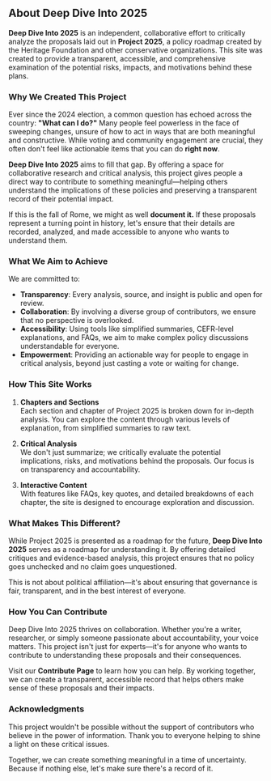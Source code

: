 
## About Deep Dive Into 2025

**Deep Dive Into 2025** is an independent, collaborative effort to critically analyze the proposals laid out in **Project 2025**, a policy roadmap created by the Heritage Foundation and other conservative organizations. This site was created to provide a transparent, accessible, and comprehensive examination of the potential risks, impacts, and motivations behind these plans.

### Why We Created This Project

Ever since the 2024 election, a common question has echoed across the country: **"What can I do?"** Many people feel powerless in the face of sweeping changes, unsure of how to act in ways that are both meaningful and constructive. While voting and community engagement are crucial, they often don't feel like actionable items that you can do **right now**. 

**Deep Dive Into 2025** aims to fill that gap. By offering a space for collaborative research and critical analysis, this project gives people a direct way to contribute to something meaningful—helping others understand the implications of these policies and preserving a transparent record of their potential impact.

If this is the fall of Rome, we might as well **document it.** If these proposals represent a turning point in history, let's ensure that their details are recorded, analyzed, and made accessible to anyone who wants to understand them.

### What We Aim to Achieve

We are committed to:
- **Transparency**: Every analysis, source, and insight is public and open for review.
- **Collaboration**: By involving a diverse group of contributors, we ensure that no perspective is overlooked.
- **Accessibility**: Using tools like simplified summaries, CEFR-level explanations, and FAQs, we aim to make complex policy discussions understandable for everyone.
- **Empowerment**: Providing an actionable way for people to engage in critical analysis, beyond just casting a vote or waiting for change.

### How This Site Works

1. **Chapters and Sections**  
   Each section and chapter of Project 2025 is broken down for in-depth analysis. You can explore the content through various levels of explanation, from simplified summaries to raw text.

2. **Critical Analysis**  
   We don't just summarize; we critically evaluate the potential implications, risks, and motivations behind the proposals. Our focus is on transparency and accountability.

3. **Interactive Content**  
   With features like FAQs, key quotes, and detailed breakdowns of each chapter, the site is designed to encourage exploration and discussion.

### What Makes This Different?

While Project 2025 is presented as a roadmap for the future, **Deep Dive Into 2025** serves as a roadmap for understanding it. By offering detailed critiques and evidence-based analysis, this project ensures that no policy goes unchecked and no claim goes unquestioned.

This is not about political affiliation—it's about ensuring that governance is fair, transparent, and in the best interest of everyone.

### How You Can Contribute

Deep Dive Into 2025 thrives on collaboration. Whether you're a writer, researcher, or simply someone passionate about accountability, your voice matters. This project isn't just for experts—it's for anyone who wants to contribute to understanding these proposals and their consequences.

Visit our <Link to="/contribute">**Contribute Page**</Link> to learn how you can help. By working together, we can create a transparent, accessible record that helps others make sense of these proposals and their impacts.

### Acknowledgments

This project wouldn't be possible without the support of contributors who believe in the power of information. Thank you to everyone helping to shine a light on these critical issues.

Together, we can create something meaningful in a time of uncertainty. Because if nothing else, let's make sure there's a record of it.
